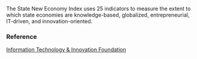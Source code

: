 The State New Economy Index uses 25 indicators to measure the extent to which state economies are knowledge-based, globalized, entrepreneurial, IT-driven, and innovation-oriented.

### Reference

[Information Technology & Innovation Foundation](https://itif.org/publications/2014/06/11/2014-state-new-economy-index)
